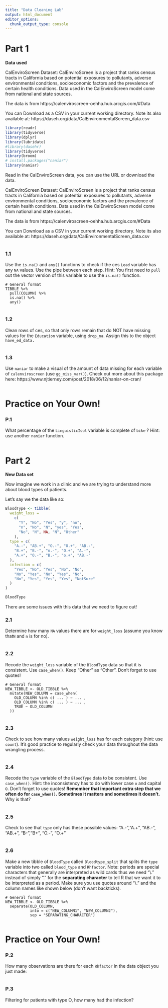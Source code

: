 ```yaml
---
title: "Data Cleaning Lab"
output: html_document
editor_options: 
  chunk_output_type: console
---
```


# Part 1

**Data used**

CalEnviroScreen Dataset: CalEnviroScreen is a project that ranks census tracts in California based on potential exposures to pollutants, adverse environmental conditions, socioeconomic factors and the prevalence of certain health conditions. Data used in the CalEnviroScreen model come from national and state sources.

The data is from https://calenviroscreen-oehha.hub.arcgis.com/#Data

You can Download as a CSV in your current working directory.  Note its also available at: 	https://daseh.org/data/CalEnvironmentalScreen_data.csv 

```r
library(readr)
library(tidyverse)
library(dplyr)
library(lubridate)
#library(dasehr)
library(tidyverse)
library(broom)
# install.packages("naniar")
library(naniar)
```

Read in the CalEnviroScreen data, you can use the URL or download the data.

CalEnviroScreen Dataset: CalEnviroScreen is a project that ranks census tracts in California based on potential exposures to pollutants, adverse environmental conditions, socioeconomic factors and the prevalence of certain health conditions. Data used in the CalEnviroScreen model come from national and state sources.

The data is from https://calenviroscreen-oehha.hub.arcgis.com/#Data

You can Download as a CSV in your current working directory.  Note its also available at: 	https://daseh.org/data/CalEnvironmentalScreen_data.csv 

```r

```

### 1.1

Use the `is.na()`  and `any()` functions to check if the ces `Lead` variable has any `NA` values. Use the pipe between each step. 
Hint: You first need to `pull` out the vector version of this variable to use the `is.na()` function.

```
# General format
TIBBLE %>%
  pull(COLUMN) %>%
  is.na() %>%
  any()
```

```r

```

### 1.2

Clean rows of ces, so that only rows remain that do NOT have missing values for the `Education` variable,  using `drop_na`. Assign this to the object `have_ed_data.`

```r

```

### 1.3

Use `naniar` to make a visual of the amount of data missing for each variable of `calenviroscreen` (use `gg_miss_var()`). Check out more about this package here: https://www.njtierney.com/post/2018/06/12/naniar-on-cran/

```r

```


# Practice on Your Own!

### P.1

What percentage of the `LinguisticIsol` variable is complete of `bike` ? Hint: use another `naniar` function.
 
```r

```

# Part 2

**New Data set**

Now imagine we work in a clinic and we are trying to understand more about blood types of patients. 

Let's say we the data like so:

```r
BloodType <- tibble(
  weight_loss =
    c(
      "Y", "No", "Yes", "y", "no",
      "n", "No", "N", "yes", "Yes",
      "No", "N", NA, "N", "Other"
    ),
  type = c(
    "A.-", "AB.+", "O.-", "O.+", "AB.-",
    "B.+", "B.-", "o.-", "O.+", "A.-",
    "A.+", "O.-", "B.-", "o.+", "AB.-"
  ),
  infection = c(
    "Yes", "No", "Yes", "No", "No",
    "No", "Yes", "No", "Yes", "No",
    "No", "Yes", "Yes", "Yes", "NotSure"
  )
)

BloodType
```

There are some issues with this data that we need to figure out!

### 2.1

Determine how many `NA` values there are for `weight_loss` (assume you know that`N` and `n` is for no).

```r

```

### 2.2

Recode the `weight_loss` variable of the `BloodType` data so that it is consistent. Use `case_when()`. Keep "Other" as "Other". Don't forget to use quotes!

```
# General format
NEW_TIBBLE <- OLD_TIBBLE %>%
  mutate(NEW_COLUMN = case_when(
    OLD_COLUMN %in% c( ... ) ~ ... ,
    OLD_COLUMN %in% c( ... ) ~ ... ,
    TRUE ~ OLD_COLUMN
  ))
```

```r

```

### 2.3

Check to see how many values `weight_loss` has for each category (hint: use `count`). It's good practice to regularly check your data throughout the data wrangling process.

```r

```

### 2.4

Recode the `type` variable of the `BloodType` data to be consistent. Use `case_when()`. Hint: the inconsistency has to do with lower case `o` and capital `O`. Don't forget to use quotes! **Remember that important extra step that we often do for `case_when()`. Sometimes it matters and sometimes it doesn't.** Why is that?

```r

```

### 2.5

Check to see that `type` only has these possible values:
 "A.-","A.+", "AB.-", "AB.+", "B-","B+", "O.-", "O.+"

```r

```

### 2.6

Make a new tibble of `BloodType` called `Bloodtype_split` that splits the `type` variable into two called `blood_type` and  `Rhfactor`. Note: periods are special characters that generally are interpreted as wild cards thus we need "\\." instead of simply "." for the **separating character** to tell R that we want it to be interpreted as a period. Make sure you use quotes around "\\." and the column names like shown below (don't want backticks).

```
# General format
NEW_TIBBLE <- OLD_TIBBLE %>%
  separate(OLD_COLUMN,
           into = c("NEW_COLUMN1", "NEW_COLUMN2"),
           sep = "SEPARATING_CHARACTER")
```

```r

```


# Practice on Your Own!

### P.2

How many observations are there for each `Rhfactor` in the data object you just made:

```r

```

### P.3

Filtering for patients with type O, how many had the infection?

```r

```
